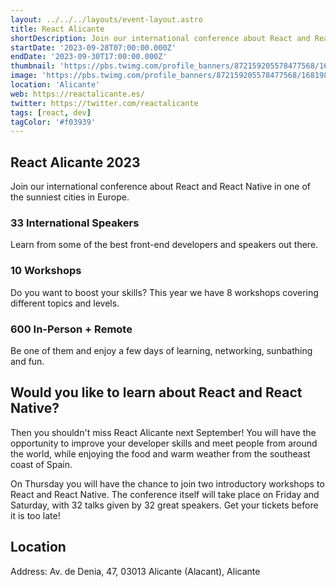 ```yaml
---
layout: ../../../layouts/event-layout.astro
title: React Alicante
shortDescription: Join our international conference about React and React Native in one of the sunniest cities in Europe. You can buy a ticket, send a proposal to our CFP, or become a sponsor, whatever suits you best.
startDate: '2023-09-28T07:00:00.000Z'
endDate: '2023-09-30T17:00:00.000Z'
thumbnail: 'https://pbs.twimg.com/profile_banners/872159205578477568/1681980924/1500x500'
image: 'https://pbs.twimg.com/profile_banners/872159205578477568/1681980924/1500x500'
location: 'Alicante'
web: https://reactalicante.es/
twitter: https://twitter.com/reactalicante
tags: [react, dev]
tagColor: '#f03939'
---
```



## React Alicante 2023

Join our international conference about React and React Native in one of the sunniest cities in Europe.

### 33 International Speakers

Learn from some of the best front-end developers and speakers out there.

### 10 Workshops

Do you want to boost your skills? This year we have 8 workshops covering different topics and levels.

### 600 In-Person + Remote

Be one of them and enjoy a few days of learning, networking, sunbathing and fun.

## Would you like to learn about React and React Native?

Then you shouldn't miss React Alicante next September! You will have the opportunity to improve your developer skills and meet people from around the world, while enjoying the food and warm weather from the southeast coast of Spain.

On Thursday you will have the chance to join two introductory workshops to React and React Native. The conference itself will take place on Friday and Saturday, with 32 talks given by 32 great speakers. Get your tickets before it is too late!

## Location

Address: Av. de Denia, 47, 03013 Alicante (Alacant), Alicante

<GoogleMap
  src="https://www.google.com/maps/embed?pb=!1m18!1m12!1m3!1d782.1633580899862!2d-0.47183463033000717!3d38.35700274988022!2m3!1f0!2f0!3f0!3m2!1i1024!2i768!4f13.1!3m3!1m2!1s0xd6237a063637a23%3A0x623b2437e35038fc!2sAv.%20de%20Denia%2C%2047%2C%2049%2C%2003013%20Alicante%20(Alacant)%2C%20Alicante!5e0!3m2!1ses!2ses!4v1692086274355!5m2!1ses!2ses"
  ariaLabel="Av. de Denia, 47, 03013 Alicante (Alacant), Alicante"
/>